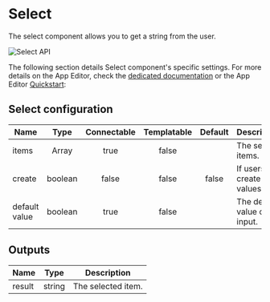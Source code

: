 

# Select

The select component allows you to get a string from the user.

![Select API](../../assets/apps/4_app_component_library/select.png.webp)

The following section details Select component's specific settings. For more details on the App Editor, check the [dedicated documentation](../0_app_editor/index.mdx) or the App Editor [Quickstart](../../getting_started/7_apps_quickstart/index.mdx):

<div class="grid grid-cols-2 gap-6 mb-4">
    <DocCard
        color="orange"
        title="App Editor Documentation"
        description="The app editor is a low-code builder to create custom User Interfaces with a mix of drag-and-drop and code."
        href="/docs/apps/app_editor"
    />
    <DocCard
        color="orange"
        title="Apps Quickstart"
        description="Learn how to build your first app in a matter of minutes."
        href="/docs/getting_started/apps_quickstart"
    />
</div>

## Select configuration

| Name          |  Type   | Connectable | Templatable | Default | Description                     |
| ------------- | :-----: | :---------: | :---------: | :-----: | ------------------------------- |
| items         |  Array  |    true     |    false    |         | The select items.               |
| create        | boolean |    false    |    false    |  false  | If users can create values.     |
| default value | boolean |    true     |    false    |         | The default value of the input. |

## Outputs

| Name   |  Type  | Description        |
| ------ | :----: | ------------------ |
| result | string | The selected item. |
